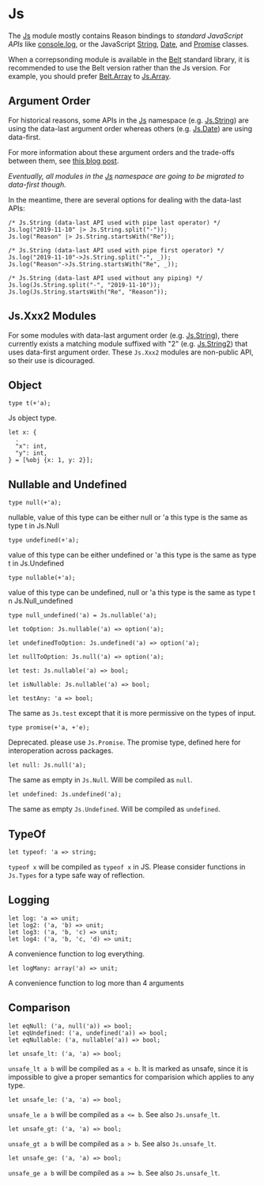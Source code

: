 
# Js

The [Js](/js_docs) module mostly contains Reason bindings to _standard JavaScript APIs_
like [console.log](https://developer.mozilla.org/en-US/docs/Web/API/Console/log),
or the JavaScript
[String](https://developer.mozilla.org/en-US/docs/Web/JavaScript/Reference/Global_Objects/String),
[Date](https://developer.mozilla.org/en-US/docs/Web/JavaScript/Reference/Global_Objects/Date), and
[Promise](https://developer.mozilla.org/en-US/docs/Web/JavaScript/Reference/Global_Objects/Promise)
classes.

When a correpsonding module is available in the [Belt](belt_docs) standard library,
it is recommended to use the Belt version rather than the Js version.
For example, you should prefer [Belt.Array](belt_docs/array) to [Js.Array](js_docs/array).

## Argument Order

For historical reasons, some APIs in the [Js](/js_docs) namespace (e.g. [Js.String](/js_docs/string)) are
using the data-last argument order whereas others (e.g. [Js.Date](js_docs/date)) are using data-first.

For more information about these argument orders and the trade-offs between them, see
[this blog post](https://www.javierchavarri.com/data-first-and-data-last-a-comparison/).

_Eventually, all modules in the [Js](/js_docs) namespace are going to be migrated to data-first though._

In the meantime, there are several options for dealing with the data-last APIs:

```re example
/* Js.String (data-last API used with pipe last operator) */
Js.log("2019-11-10" |> Js.String.split("-"));
Js.log("Reason" |> Js.String.startsWith("Re"));

/* Js.String (data-last API used with pipe first operator) */
Js.log("2019-11-10"->Js.String.split("-", _));
Js.log("Reason"->Js.String.startsWith("Re", _));

/* Js.String (data-last API used without any piping) */
Js.log(Js.String.split("-", "2019-11-10"));
Js.log(Js.String.startsWith("Re", "Reason"));
```

## Js.Xxx2 Modules

For some modules with data-last argument order (e.g. [Js.String](/js_docs/string)),
there currently exists a matching module suffixed with "2" (e.g. [Js.String2](js_docs/string-2))
that uses data-first argument order.
These `Js.Xxx2` modules are non-public API, so their use is dicouraged.

## Object

```re
type t(+'a);
```

Js object type.

```re
let x: {
  .
  "x": int,
  "y": int,
} = [%obj {x: 1, y: 2}];
```

## Nullable and Undefined

```re
type null(+'a);
```

nullable, value of this type can be either null or 'a this type is the same as type t in Js.Null

```re
type undefined(+'a);
```

value of this type can be either undefined or 'a this type is the same as type t in Js.Undefined

```re
type nullable(+'a);
```

value of this type can be undefined, null or 'a this type is the same as type t n Js.Null_undefined

```re
type null_undefined('a) = Js.nullable('a);
```

```re
let toOption: Js.nullable('a) => option('a);
```

```re
let undefinedToOption: Js.undefined('a) => option('a);
```

```re
let nullToOption: Js.null('a) => option('a);
```

```re
let test: Js.nullable('a) => bool;
```

```re
let isNullable: Js.nullable('a) => bool;
```

```re
let testAny: 'a => bool;
```

The same as `Js.test` except that it is more permissive on the types of input.

```re
type promise(+'a, +'e);
```

Deprecated. please use `Js.Promise`.
The promise type, defined here for interoperation across packages.

```re
let null: Js.null('a);
```

The same as empty in `Js.Null`. Will be compiled as `null`.

```re
let undefined: Js.undefined('a);
```

The same as empty `Js.Undefined`. Will be compiled as `undefined`.

## TypeOf

```re
let typeof: 'a => string;
```

`typeof x` will be compiled as `typeof x` in JS. Please consider functions in `Js.Types` for a type safe way of reflection.

## Logging

```re
let log: 'a => unit;
let log2: ('a, 'b) => unit;
let log3: ('a, 'b, 'c) => unit;
let log4: ('a, 'b, 'c, 'd) => unit;
```

A convenience function to log everything.

```re
let logMany: array('a) => unit;
```

A convenience function to log more than 4 arguments

## Comparison

```re
let eqNull: ('a, null('a)) => bool;
let eqUndefined: ('a, undefined('a)) => bool;
let eqNullable: ('a, nullable('a)) => bool;
```

```re
let unsafe_lt: ('a, 'a) => bool;
```

`unsafe_lt a b` will be compiled as `a < b`. It is marked as unsafe, since it is impossible to give a proper semantics for comparision which applies to any type.

```re
let unsafe_le: ('a, 'a) => bool;
```

`unsafe_le a b` will be compiled as `a <= b`. See also `Js.unsafe_lt`.

```re
let unsafe_gt: ('a, 'a) => bool;
```

`unsafe_gt a b` will be compiled as `a > b`. See also `Js.unsafe_lt`.

```re
let unsafe_ge: ('a, 'a) => bool;
```

`unsafe_ge a b` will be compiled as `a >= b`. See also `Js.unsafe_lt`.
